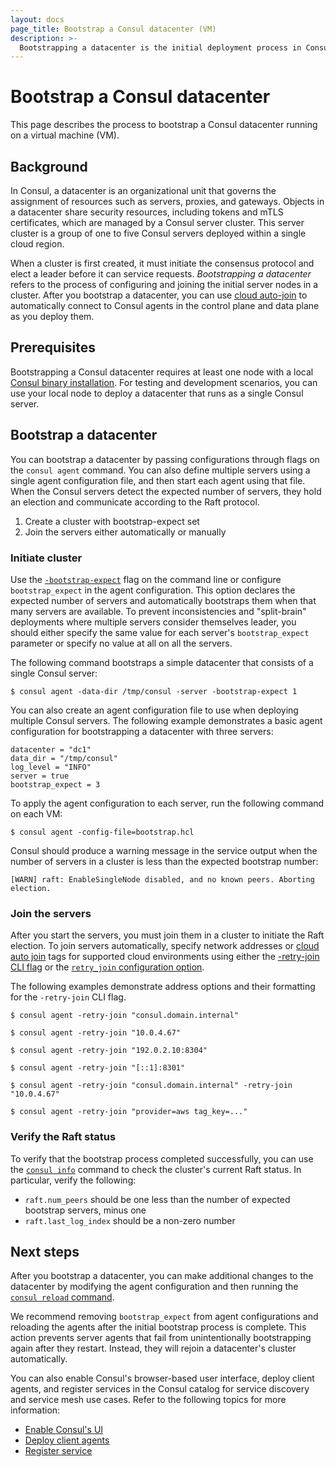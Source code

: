 ```yaml
---
layout: docs
page_title: Bootstrap a Consul datacenter (VM)
description: >-
  Bootstrapping a datacenter is the initial deployment process in Consul that starts server agents and joins them together. Learn how to deploy and join Consul servers running on a virtual machine.
---
```


# Bootstrap a Consul datacenter

This page describes the process to bootstrap a Consul datacenter running on a virtual machine (VM).

## Background

In Consul, a datacenter is an organizational unit that governs the assignment of resources such as servers, proxies, and gateways. Objects in a datacenter share security resources, including tokens and mTLS certificates, which are managed by a Consul server cluster. This server cluster is a group of one to five Consul servers deployed within a single cloud region.

When a cluster is first created, it must initiate the consensus protocol and elect a leader before it can service requests. _Bootstrapping a datacenter_ refers to the process of configuring and joining the initial server nodes in a cluster. After you bootstrap a datacenter, you can use [cloud auto-join](/consul/docs/deploy/server/vm/cloud-auto-join) to automatically connect to Consul agents in the control plane and data plane as you deploy them.

## Prerequisites

Bootstrapping a Consul datacenter requires at least one node with a local [Consul binary installation](/consul/install). For testing and development scenarios, you can use your local node to deploy a datacenter that runs as a single Consul server.

## Bootstrap a datacenter

You can bootstrap a datacenter by passing configurations through flags on the `consul agent` command. You can also define multiple servers using a single agent configuration file, and then start each agent using that file. When the Consul servers detect the expected number of servers, they hold an election and communicate according to the Raft protocol.

1. Create a cluster with bootstrap-expect set
1. Join the servers either automatically or manually

### Initiate cluster

Use the [`-bootstrap-expect`](/consul/docs/agent/config/cli-flags#_bootstrap_expect) flag on the command line or configure `bootstrap_expect` in the agent configuration. This option declares the expected number of servers and automatically bootstraps them when that many servers are available. To prevent inconsistencies and "split-brain" deployments where multiple servers consider themselves leader, you should either specify the same value for each server's `bootstrap_expect` parameter or specify no value at all on all the servers.

The following command bootstraps a simple datacenter that consists of a single Consul server:

```shell-session
$ consul agent -data-dir /tmp/consul -server -bootstrap-expect 1
```

You can also create an agent configuration file to use when deploying multiple Consul servers. The following example demonstrates a basic agent configuration for bootstrapping a datacenter with three servers:

```hcl filename="bootstrap.hcl"
datacenter = "dc1"
data_dir = "/tmp/consul"
log_level = "INFO"
server = true
bootstrap_expect = 3
```

To apply the agent configuration to each server, run the following command on each VM:

```shell-session
$ consul agent -config-file=bootstrap.hcl
```

Consul should produce a warning message in the service output when the number of servers in a cluster is less than the expected bootstrap number:

```log hideClipboard
[WARN] raft: EnableSingleNode disabled, and no known peers. Aborting election.
```

### Join the servers

After you start the servers, you must join them in a cluster to initiate the Raft election. To join servers automatically, specify network addresses or [cloud auto join](/consul/docs/deploy/server/vm/cloud-auto-join) tags for supported cloud environments using either the [-retry-join CLI flag](/consul/docs/agent/config/cli-flags#_retry_join) or the [`retry_join` configuration option](/consul/docs/agent/config/config-files#retry_join).

The following examples demonstrate address options and their formatting for the `-retry-join` CLI flag.

  <CodeBlockConfig heading="Using a DNS entry">

  ```shell-session
  $ consul agent -retry-join "consul.domain.internal"
  ```

  </CodeBlockConfig>

  <CodeBlockConfig heading="Using IPv4">

  ```shell-session
  $ consul agent -retry-join "10.0.4.67"
  ```

  </CodeBlockConfig>

  <CodeBlockConfig heading="Using a non-default Serf LAN port">

  ```shell-session
  $ consul agent -retry-join "192.0.2.10:8304"
  ```

  </CodeBlockConfig>

  <CodeBlockConfig heading="Using IPv6">

  ```shell-session
  $ consul agent -retry-join "[::1]:8301"
  ```

  </CodeBlockConfig>

  <CodeBlockConfig heading="Using multiple addresses">

  ```shell-session
  $ consul agent -retry-join "consul.domain.internal" -retry-join "10.0.4.67"
  ```

  </CodeBlockConfig>

  <CodeBlockConfig heading="Using cloud auto-join">

  ```shell-session
  $ consul agent -retry-join "provider=aws tag_key=..."
  ```

  </CodeBlockConfig>

### Verify the Raft status

To verify that the bootstrap process completed successfully, you can use the [`consul info`](/consul/commands/info) command to check the cluster's current Raft status. In particular, verify the following:

- `raft.num_peers` should be one less than the number of expected bootstrap servers, minus one
- `raft.last_log_index` should be a non-zero number

## Next steps

After you bootstrap a datacenter, you can make additional changes to the datacenter by modifying the agent configuration and then running the [`consul reload` command](/consul/commands/reload).

We recommend removing `bootstrap_expect` from agent configurations and reloading the agents after the initial bootstrap process is complete. This action prevents server agents that fail from unintentionally bootstrapping again after they restart. Instead, they will rejoin a datacenter's cluster automatically.

You can also enable Consul's browser-based user interface, deploy client agents, and register services in the Consul catalog for service discovery and service mesh use cases. Refer to the following topics for more information:  

- [Enable Consul's UI]()
- [Deploy client agents]()
- [Register service]()